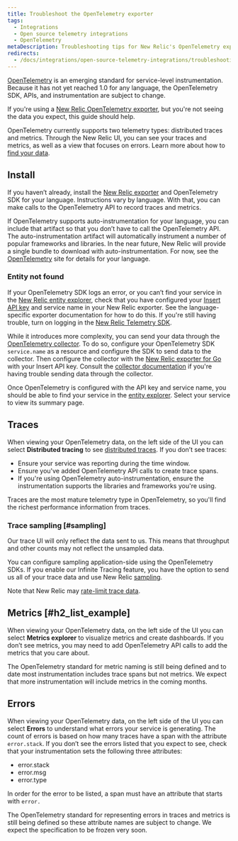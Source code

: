 ```yaml
---
title: Troubleshoot the OpenTelemetry exporter
tags:
  - Integrations
  - Open source telemetry integrations
  - OpenTelemetry
metaDescription: Troubleshooting tips for New Relic's OpenTelemetry exporters.
redirects:
  - /docs/integrations/open-source-telemetry-integrations/troubleshooting-opentelemetry
---
```


[OpenTelemetry](http://opentelemetry.io) is an emerging standard for service-level instrumentation. Because it has not yet reached 1.0 for any language, the OpenTelemetry SDK, APIs, and instrumentation are subject to change.

If you're using a [New Relic OpenTelemetry exporter](/docs/integrations/open-source-telemetry-integrations/open-source-telemetry-integration-list/new-relics-opentelemetry-integration), but you're not seeing the data you expect, this guide should help.

OpenTelemetry currently supports two telemetry types: distributed traces and metrics. Through the New Relic UI, you can see your traces and metrics, as well as a view that focuses on errors. Learn more about how to [find your data](/docs/integrations/open-source-telemetry-integrations/open-source-telemetry-integration-list/new-relics-opentelemetry-integration#h2-find-your-data).

## Install

If you haven’t already, install the [New Relic exporter](https://docs.newrelic.com/docs/integrations/open-source-telemetry-integrations/open-source-telemetry-integration-list/new-relics-opentelemetry-integration) and OpenTelemetry SDK for your language. Instructions vary by language. With that, you can make calls to the OpenTelemetry API to record traces and metrics.

If OpenTelemetry supports auto-instrumentation for your language, you can include that artifact so that you don’t have to call the OpenTelemetry API. The auto-instrumentation artifact will automatically instrument a number of popular frameworks and libraries. In the near future, New Relic will provide a single bundle to download with auto-instrumentation. For now, see the [OpenTelemetry](http://opentelemetry.io) site for details for your language.

### Entity not found

If your OpenTelemetry SDK logs an error, or you can’t find your service in the [New Relic entity explorer](https://docs.newrelic.com/docs/new-relic-one/use-new-relic-one/ui-data/new-relic-one-entity-explorer-view-performance-across-apps-services-hosts), check that you have configured your [Insert API key](/docs/apis/get-started/intro-apis/types-new-relic-api-keys#event-insert-key) and service name in your New Relic exporter. See the language-specific exporter documentation for how to do this. If you're still having trouble, turn on logging in the [New Relic Telemetry SDK](https://docs.newrelic.com/docs/data-ingest-apis/get-data-new-relic/new-relic-sdks/telemetry-sdks-send-custom-telemetry-data-new-relic).

While it introduces more complexity, you can send your data through the [OpenTelemetry collector](https://github.com/open-telemetry/opentelemetry-collector). To do so, configure your OpenTelemetry SDK `service.name` as a resource and configure the SDK to send data to the collector. Then configure the collector with the [New Relic exporter for Go](https://github.com/newrelic/opentelemetry-exporter-go) with your Insert API key. Consult the [collector documentation](https://opentelemetry.io/docs/collector/about/) if you're having trouble sending data through the collector.

Once OpenTelemetry is configured with the API key and service name, you should be able to find your service in the [entity explorer](https://docs.newrelic.com/docs/new-relic-one/use-new-relic-one/ui-data/new-relic-one-entity-explorer-view-performance-across-apps-services-hosts). Select your service to view its summary page.

## Traces

When viewing your OpenTelemetry data, on the left side of the UI you can select **Distributed tracing** to see [distributed traces](/docs/understand-dependencies/distributed-tracing/ui-data/understand-use-distributed-trace-ui). If you don’t see traces:

* Ensure your service was reporting during the time window.
* Ensure you've added OpenTelemetry API calls to create trace spans.
* If you're using OpenTelemetry auto-instrumentation, ensure the instrumentation supports the libraries and frameworks you're using.

Traces are the most mature telemetry type in OpenTelemetry, so you'll find the richest performance information from traces.

### Trace sampling [#sampling]

Our trace UI will only reflect the data sent to us. This means that throughput and other counts may not reflect the unsampled data.

You can configure sampling application-side using the OpenTelemetry SDKs. If you enable our Infinite Tracing feature, you have the option to send us all of your trace data and use New Relic [sampling](/docs/understand-dependencies/distributed-tracing/get-started/how-new-relic-distributed-tracing-works#sampling).

Note that New Relic may [rate-limit trace data](/docs/understand-dependencies/distributed-tracing/trace-api/trace-api-general-requirements-limits#requirements).

## Metrics [#h2_list_example]

When viewing your OpenTelemetry data, on the left side of the UI you can select **Metrics explorer** to visualize metrics and create dashboards. If you don’t see metrics, you may need to add OpenTelemetry API calls to add the metrics that you care about.

<Callout variant="caution">
  The OpenTelemetry standard for metric naming is still being defined and to date most instrumentation includes trace spans but not metrics. We expect that more instrumentation will include metrics in the coming months.
</Callout>

## Errors

When viewing your OpenTelemetry data, on the left side of the UI you can select **Errors** to understand what errors your service is generating. The count of errors is based on how many traces have a span with the attribute `error.stack`. If you don’t see the errors listed that you expect to see, check that your instrumentation sets the following three attributes:

* error.stack
* error.msg
* error.type

In order for the error to be listed, a span must have an attribute that starts with `error.`

<Callout variant="caution">
  The OpenTelemetry standard for representing errors in traces and metrics is still being defined so these attribute names are subject to change. We expect the specification to be frozen very soon.
</Callout>
